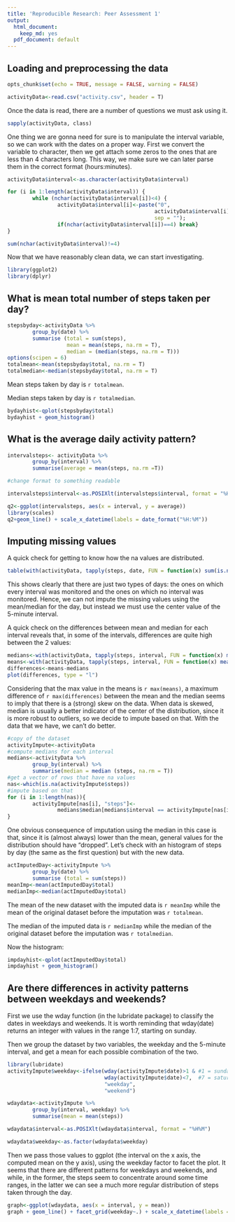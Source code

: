 ```yaml
---
title: 'Reproducible Research: Peer Assessment 1'
output:
  html_document:
    keep_md: yes
  pdf_document: default
---
```


## Loading and preprocessing the data

```r
opts_chunk$set(echo = TRUE, message = FALSE, warning = FALSE)
```

```r
activityData<-read.csv("activity.csv", header = T)
```

Once the data is read, there are a number of questions we must ask using it. 

```r
sapply(activityData, class)
```

One thing we are gonna need for sure is to manipulate the interval variable, so we can work with the dates on a proper way. First we convert the variable to character, then we get attach some zeros to the ones that are less than 4 characters long. This way, we make sure we can later parse them in the correct format (hours:minutes). 

```r
activityData$interval<-as.character(activityData$interval)

for (i in 1:length(activityData$interval)) {
        while (nchar(activityData$interval[i])<4) {
                activityData$interval[i]<-paste("0", 
                                               activityData$interval[i], 
                                               sep = ""); 
                if(nchar(activityData$interval[i])==4) break}
}

sum(nchar(activityData$interval)!=4)
```



Now that we have reasonably clean data, we can start investigating.

```r
library(ggplot2)
library(dplyr)
```

## What is mean total number of steps taken per day?

``` r
stepsbyday<-activityData %>% 
        group_by(date) %>% 
        summarise (total = sum(steps), 
                   mean = mean(steps, na.rm = T), 
                   median = (median(steps, na.rm = T)))
options(scipen = 6)
totalmean<-mean(stepsbyday$total, na.rm = T)
totalmedian<-median(stepsbyday$total, na.rm = T)

```

Mean steps taken by day is `r totalmean`.

Median steps taken by day is `r totalmedian`.

```r
bydayhist<-qplot(stepsbyday$total)
bydayhist + geom_histogram()
```


## What is the average daily activity pattern?

```r
intervalsteps<- activityData %>%
        group_by(interval) %>%
        summarise(average = mean(steps, na.rm =T))

#change format to something readable

intervalsteps$interval<-as.POSIXlt(intervalsteps$interval, format = "%H%M")
```

```r
q2<-ggplot(intervalsteps, aes(x = interval, y = average))
library(scales)
q2+geom_line() + scale_x_datetime(labels = date_format("%H:%M"))
```


## Imputing missing values

A quick check for getting to know how the na values are distributed.

```r
table(with(activityData, tapply(steps, date, FUN = function(x) sum(is.na(x)))))
```

This shows clearly that there are just two types of days: the ones on which every interval was monitored and the ones on which no interval was monitored. Hence, we can not impute the missing values using the mean/median for the day, but instead we must use the center value of the 5-minute interval.

A quick check on the differences between mean and median for each interval reveals that, in some of the intervals, differences are quite high between the 2 values:
```r
medians<-with(activityData, tapply(steps, interval, FUN = function(x) median(x, na.rm = T)))
means<-with(activityData, tapply(steps, interval, FUN = function(x) mean(x, na.rm = T)))
differences<-means-medians
plot(differences, type = "l")
```

Considering that the max value in the means is `r max(means)`, a maximum difference of `r max(differences)` between the mean and the median seems to imply that there is a (strong) skew on the data. When data is skewed, median is usually a better indicator of the center of the distribution, since it is more robust to outliers, so we decide to impute based on that. With the data that we have, we can't do better.

```r
#copy of the dataset
activityImpute<-activityData
#compute medians for each interval
medians<-activityData %>%
        group_by(interval) %>%
        summarise(median = median (steps, na.rm = T))
#get a vector of rows that have na values
nas<-which(is.na(activityImpute$steps))
#impute based on that
for (i in 1:length(nas)){
        activityImpute[nas[i], "steps"]<- 
                medians$median[medians$interval == activityImpute[nas[i], "interval"]]
}
```

One obvious consequence of imputation using the median in this case is that, since it is (almost always) lower than the mean, general values for the distribution should have "dropped". Let's check with an histogram of steps by day (the same as the first question) but with the new data.

```r
actImputedDay<-activityImpute %>%
        group_by(date) %>%
        summarise (total = sum(steps))
meanImp<-mean(actImputedDay$total)
medianImp<-median(actImputedDay$total)
```

The mean of the new dataset with the imputed data is `r meanImp` while the mean of the original dataset before the imputation was `r totalmean`.

The median of the imputed data is `r medianImp` while the median of the original dataset before the imputation was `r totalmedian`.

Now the histogram:

```r
impdayhist<-qplot(actImputedDay$total)
impdayhist + geom_histogram()
```


## Are there differences in activity patterns between weekdays and weekends?

First we use the wday function (in the lubridate package) to classify the dates in weekdays and weekends.
It is worth reminding that wday(date) returns an integer with values in the range 1:7, starting on sunday.

Then we group the dataset by two variables, the weekday and the 5-minute interval, and get a mean for each possible combination of the two.


``` r
library(lubridate)
activityImpute$weekday<-ifelse(wday(activityImpute$date)>1 & #1 = sunday
                               wday(activityImpute$date)<7,  #7 = saturday
                               "weekday", 
                               "weekend")

wdaydata<-activityImpute %>%
        group_by(interval, weekday) %>%
        summarise(mean = mean(steps))

wdaydata$interval<-as.POSIXlt(wdaydata$interval, format = "%H%M")

wdaydata$weekday<-as.factor(wdaydata$weekday)
```

Then we pass those values to ggplot (the interval on the x axis, the computed mean on the y axis), using the weekday factor to facet the plot. It seems that there are different patterns for weekdays and weekends, and while, in the former, the steps seem to concentrate around some time ranges, in the latter we can see a much more regular distribution of steps taken through the day.

```r
graph<-ggplot(wdaydata, aes(x = interval, y = mean))
graph + geom_line() + facet_grid(weekday~.) + scale_x_datetime(labels = date_format("%H:%M"))
```

